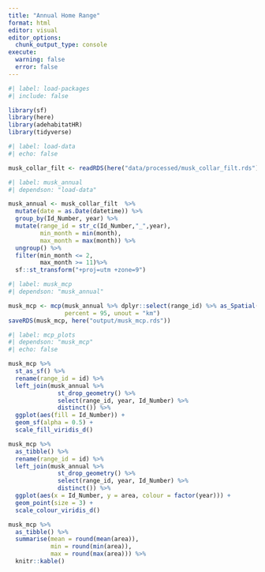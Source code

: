 ```yaml
---
title: "Annual Home Range"
format: html
editor: visual
editor_options: 
  chunk_output_type: console
execute: 
  warning: false
  error: false
---
```


```r
#| label: load-packages
#| include: false

library(sf)
library(here)
library(adehabitatHR)
library(tidyverse)
```

```r
#| label: load-data
#| echo: false

musk_collar_filt <- readRDS(here("data/processed/musk_collar_filt.rds"))
```

```r
#| label: musk_annual
#| dependson: "load-data"

musk_annual <- musk_collar_filt  %>%
  mutate(date = as.Date(datetime)) %>%
  group_by(Id_Number, year) %>%
  mutate(range_id = str_c(Id_Number,"_",year),
         min_month = min(month),
         max_month = max(month)) %>%
  ungroup() %>%
  filter(min_month <= 2,
         max_month >= 11)%>%
  sf::st_transform("+proj=utm +zone=9")

```

```r
#| label: musk_mcp
#| dependson: "musk_annual"

musk_mcp <- mcp(musk_annual %>% dplyr::select(range_id) %>% as_Spatial(),
                percent = 95, unout = "km")
saveRDS(musk_mcp, here("output/musk_mcp.rds"))
```

```r
#| label: mcp_plots
#| dependson: "musk_mcp"
#| echo: false

musk_mcp %>%
  st_as_sf() %>%
  rename(range_id = id) %>%
  left_join(musk_annual %>% 
              st_drop_geometry() %>%
              select(range_id, year, Id_Number) %>% 
              distinct()) %>%
  ggplot(aes(fill = Id_Number)) +
  geom_sf(alpha = 0.5) +
  scale_fill_viridis_d()

musk_mcp %>%
  as_tibble() %>%
  rename(range_id = id) %>%
  left_join(musk_annual %>% 
              st_drop_geometry() %>%
              select(range_id, year, Id_Number) %>% 
              distinct()) %>%
  ggplot(aes(x = Id_Number, y = area, colour = factor(year))) +
  geom_point(size = 3) +
  scale_colour_viridis_d()

musk_mcp %>%
  as_tibble() %>%
  summarise(mean = round(mean(area)),
            min = round(min(area)),
            max = round(max(area))) %>%
  knitr::kable()
```
